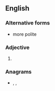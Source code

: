 ==English==

===Alternative forms===
* more polite

===Adjective===
{{head|en|adjective comparative form}}

# {{en-comparative of|polite}}

===Anagrams===
* {{l|en|Triple-O}}, {{l|en|triple O}}, {{l|en|tripole}}